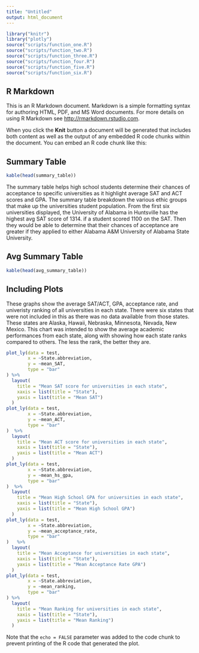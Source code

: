 ```yaml
---
title: "Untitled"
output: html_document
---
```


```r
library("knitr")
library("plotly")
source("scripts/function_one.R")
source("scripts/function_two.R")
source("scripts/function_three.R")
source("scripts/function_four.R")
source("scripts/function_five.R")
source("scripts/function_six.R")
```

## R Markdown

This is an R Markdown document. Markdown is a simple formatting syntax for authoring HTML, PDF, and MS Word documents. For more details on using R Markdown see <http://rmarkdown.rstudio.com>.

When you click the **Knit** button a document will be generated that includes both content as well as the output of any embedded R code chunks within the document. You can embed an R code chunk like this:

## Summary Table
```r
kable(head(summary_table))
```

The summary table helps high school students determine their chances of acceptance to specific universities as it highlight average SAT and ACT scores and GPA. The summary table breakdown the various ethic groups that make up the universities student population. From the first six universities displayed, the University of Alabama in Huntsville has the highest avg SAT score of 1314. if a student scored 1100 on the SAT. Then they would be able to determine that their chances of acceptance are greater if they applied to either Alabama A&M University of Alabama State University.

## Avg Summary Table
```r
kable(head(avg_summary_table))
```

## Including Plots

These graphs show the average SAT/ACT, GPA, acceptance rate, and univeristy ranking of all universities in each state. There were six states that were not included in this as there was no data available from those states. These states are Alaska, Hawaii, Nebraska, Minnesota, Nevada, New Mexico. This chart was intended to show the average academic performances from each state, along with showing how each state ranks compared to others. The less the rank, the better they are.
```r
plot_ly(data = test,
        x = ~State.abbreviation,
        y = ~mean_SAT,
        type = "bar"
) %>%
  layout(
    title = "Mean SAT score for universities in each state",
    xaxis = list(title = "State"),
    yaxis = list(title = "Mean SAT")
  )
plot_ly(data = test,
        x = ~State.abbreviation,
        y = ~mean_ACT,
        type = "bar"
)  %>%
  layout(
    title = "Mean ACT score for universities in each state",
    xaxis = list(title = "State"),
    yaxis = list(title = "Mean ACT")
  )
plot_ly(data = test,
        x = ~State.abbreviation,
        y = ~mean_hs_gpa,
        type = "bar"
)  %>%
  layout(
    title = "Mean High School GPA for universities in each state",
    xaxis = list(title = "State"),
    yaxis = list(title = "Mean High School GPA")
  )
plot_ly(data = test,
        x = ~State.abbreviation,
        y = ~mean_acceptance_rate,
        type = "bar"
)   %>%
  layout(
    title = "Mean Acceptance for universities in each state",
    xaxis = list(title = "State"),
    yaxis = list(title = "Mean Acceptance Rate GPA")
  )
plot_ly(data = test,
        x = ~State.abbreviation,
        y = ~mean_ranking,
        type = "bar"
) %>%
  layout(
    title = "Mean Ranking for universities in each state",
    xaxis = list(title = "State"),
    yaxis = list(title = "Mean Ranking")
  )
```

Note that the `echo = FALSE` parameter was added to the code chunk to prevent printing of the R code that generated the plot.
